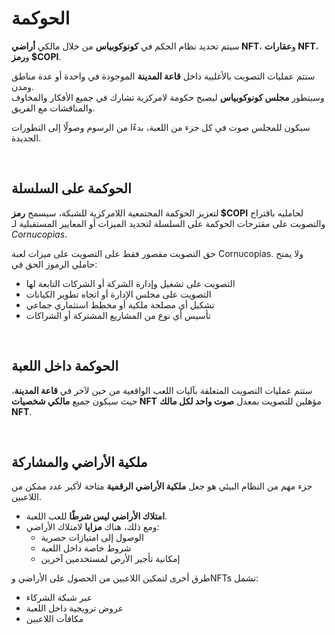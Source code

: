 # الحوكمة  

سيتم تحديد نظام الحكم في **كونوكوبياس** من خلال مالكي **أراضي NFT**، و**عقارات NFT**، و**رمز $COPI**.  

ستتم عمليات التصويت بالأغلبية داخل **قاعة المدينة** الموجودة في واحدة أو عدة مناطق ومدن.  
وسيتطور **مجلس كونوكوبياس** ليصبح حكومة لامركزية تشارك في جميع الأفكار والمخاوف والمناقشات مع الفريق.  

سيكون للمجلس صوت في كل جزء من اللعبة، بدءًا من الرسوم وصولًا إلى التطورات الجديدة.  

</br>  

## الحوكمة على السلسلة  

لتعزيز الحوكمة المجتمعية اللامركزية للشبكة، سيسمح **رمز $COPI** لحامليه باقتراح والتصويت على مقترحات الحوكمة على السلسلة لتحديد الميزات أو المعايير المستقبلية لـ *Cornucopias*.  

<div className="note-box transparent">
حق التصويت مقصور فقط على التصويت على ميزات لعبة Cornucopias.  
ولا يمنح حاملي الرموز الحق في:
<ul className="styled-list">
  <li>التصويت على تشغيل وإدارة الشركة أو الشركات التابعة لها</li>
  <li>التصويت على مجلس الإدارة أو اتجاه تطوير الكيانات</li>
  <li>تشكيل أي مصلحة ملكية أو مخطط استثماري جماعي</li>
  <li>تأسيس أي نوع من المشاريع المشتركة أو الشراكات</li>
</ul>
</div>  

</br>  

## الحوكمة داخل اللعبة  

ستتم عمليات التصويت المتعلقة بآليات اللعب الواقعية من حين لآخر في **قاعة المدينة**، حيث سيكون جميع **مالكي شخصيات NFT** مؤهلين للتصويت بمعدل **صوت واحد لكل مالك NFT**.  

</br>  

## ملكية الأراضي والمشاركة  

جزء مهم من النظام البيئي هو جعل **ملكية الأراضي الرقمية** متاحة لأكبر عدد ممكن من اللاعبين.  

- **امتلاك الأراضي ليس شرطًا** للعب اللعبة.  
- ومع ذلك، هناك **مزايا** لامتلاك الأراضي:  
  - الوصول إلى امتيازات حصرية  
  - شروط خاصة داخل اللعبة  
  - إمكانية تأجير الأرض لمستخدمين آخرين  

طرق أخرى لتمكين اللاعبين من الحصول على الأراضي وNFTs تشمل:  

<ul className="styled-list">
  <li>عبر شبكة الشركاء</li>
  <li>عروض ترويجية داخل اللعبة</li>
  <li>مكافآت اللاعبين</li>
</ul>  
